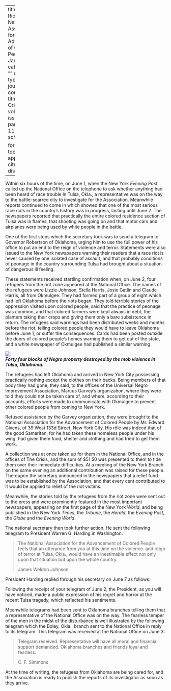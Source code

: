 
---
title: 'Tulsa Riots'
author: National-Association for the Advancement of Colored People
date: Jan. 1921
categories: 
  - ""
citation: 
  type: article-journal
  container-title: The Crisis
  volume: 22
  issue: 3
  page: 115-116
google-scholar: true

format:
  html:
    toc: false
    appendix-cite-as: display
---


Within six hours of the time, on June 1, when the New York *Evening Post* called up the National Office on the telephone to ask whether anything had been heard of race trouble in Tulsa, Okla., a representative was on the way to the battle-scarred city to investigate for the Association. Meanwhile reports continued to come in which showed that one of the most serious race riots in the country's history was in progress, lasting until June 2. The newspapers reported that practically the entire colored residence section of Tulsa was in flames, that shooting was going on and that motor cars and airplanes were being used by white people in the battle. 

One of the first steps which the secretary took was to send a telegram to Governor Robertson of Oklahoma, urging him to use the full power of his office to put an end to the reign of violence and terror. Statements were also issued to the New York newspapers warning their readers that a race riot is never caused by one isolated case of assault, and that probably conditions of peonage in the country surrounding Tulsa had brought about a situation of dangerous ill feeling. 

These statements received startling confirmation when, on June 2, four refugees from the riot zone appeared at the National Office. The names of the refugees were Lizzie Johnson, Stella Harris, Josie Gatlin and Claude Harris, all from Okmulgee. They had formed part of a group of eight which had left Oklahoma before the riots began. They told terrible stories of the oppression visited upon colored people, said that the practice of peonage was common, and that colored farmers were kept always in debt, the planters taking their crops and giving them only a bare subsistence in return. The refugees said warnings had been distributed weeks and months before the riot, telling colored people they would have to leave Oklahoma before June 1, or suffer the consequences. Cards had been posted outside the doors of colored people's homes warning them to get out of the state, and a white newspaper of Okmulgee had published a similar warning. 

![](../../../Images/tulsa_1.jpg)<br>
***Forty four blocks of Negro property destroyed by the mob violence in Tulsa, Oklahoma.***

The refugees had left Oklahoma and arrived in New York City possessing practically nothing except the clothes on their backs. Being members of that body they had gone, they said, to the offices of the Universal Negro Improvement Association, Marcus Garvey's organization, where they were told they could not be taken care of, and where, according to their accounts, efforts were made to communicate with Okmulgee to prevent other colored people from coming to New York. 

Refused assistance by the Garvey organization, they were brought to the National Association for the Advancement of Colored People by Mr. Edward Givens, of 39 West 133d Street, New York City. His rôle was indeed that of the good Samaritan, for he had taken these homeless people under his wing, had given them food, shelter and clothing and had tried to get them work. 

A collection was at once taken up for them in the National Office, and in the offices of <span class="small-caps">The Crisis</span>, and the sum of $51.50 was presented to them to tide them over their immediate difficulties. At a meeting of the New York Branch on the same evening an additional contribution was raised for these people. Thereupon the secretary announced in the newspapers that a relief fund was to be established by the Association, and that every cent contributed to it would be applied to relief of the riot victims. 

Meanwhile, the stories told by the refugees from the riot zone were sent out to the press and were prominently featured in the most important newspapers, appearing on the first page of the New York *World*, and being published in the New York *Times*, the *Tribune*, the *Herald*, the *Evening Post*, the *Globe* and the *Evening World*. 

The national secretary then took further action. He sent the following telegram to President Warren G. Harding in Washington: 

> The National Association for the Advancement of Colored People feels that an utterance from you at this time on the violence. and reign of terror at Tulsa, Okla., would have an inestimable effect not only upon that situation but upon the whole country.   <p> <span class="small-caps">James Weldon Johnson</span>

President Harding replied through his secretary on June 7 as follows: 

Following the receipt of your telegram of June 2, the President, as you will have noticed, made a public expression of his regret and horror at the recent Tulsa tragedy, which reflected his sentiments. 

Meanwhile telegrams had been sent to Oklahoma branches telling them that a representative of the National Office was on the way. The fearless temper of the men in the midst of the disturbance is well illustrated by the following telegram which the Boley, Okla., branch sent to the National Office in reply to its telegram. This telegram was received at the National Office on June 3: 

> Telegram received. Representative will have all moral and financial support demanded. Oklahoma branches and friends loyal and fearless.     <p> <span class="small-caps">C. F. Simmons</span>

At the time of writing, the refugees from Oklahoma are being cared for, and the Association is ready to publish the reports of its investigator as soon as they arrive.

